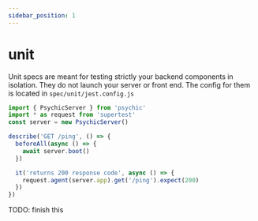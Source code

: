 ```yaml
---
sidebar_position: 1
---
```


# unit

Unit specs are meant for testing strictly your backend components in isolation. They do not launch your server or front end. The config for them is located in `spec/unit/jest.config.js`

```ts
import { PsychicServer } from 'psychic'
import * as request from 'supertest'
const server = new PsychicServer()

describe('GET /ping', () => {
  beforeAll(async () => {
    await server.boot()
  })

  it('returns 200 response code', async () => {
    request.agent(server.app).get('/ping').expect(200)
  })
})
```

TODO: finish this
